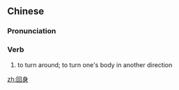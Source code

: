 ==Chinese==
{{zh-forms}}

===Pronunciation===
{{zh-pron
|m=huíshēn
|cat=v
}}

===Verb===
{{zh-verb}}

# to turn around; to turn one's body in another direction

[[zh:回身]]